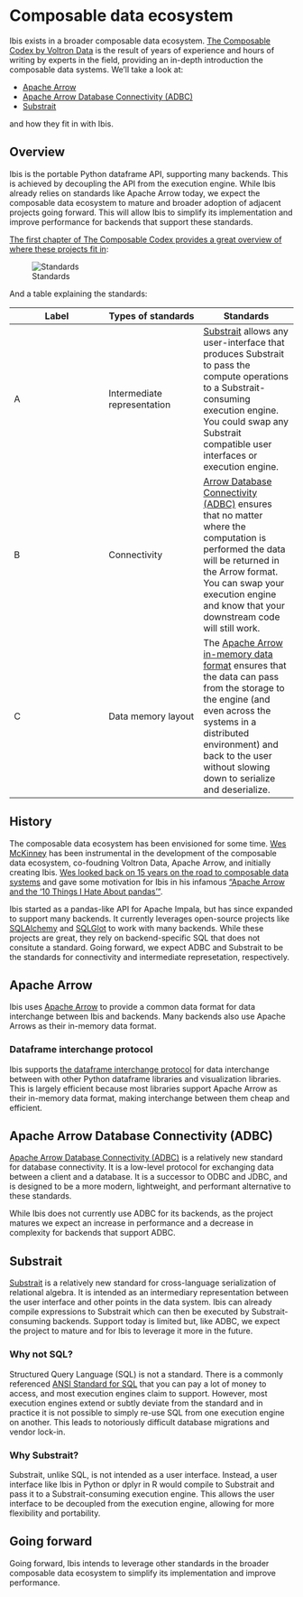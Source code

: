 # Composable data ecosystem

Ibis exists in a broader composable data ecosystem. [The Composable Codex by
Voltron Data](https://voltrondata.com/codex) is the result of years of
experience and hours of writing by experts in the field, providing an in-depth
introduction the composable data systems. We'll take a look at:

- [Apache Arrow](https://github.com/apache/arrow)
- [Apache Arrow Database Connectivity (ADBC)](https://arrow.apache.org/adbc/current/index.html)
- [Substrait](https://substrait.io/)

and how they fit in with Ibis.

## Overview

Ibis is the portable Python dataframe API, supporting many backends. This is
achieved by decoupling the API from the execution engine. While Ibis already
relies on standards like Apache Arrow today, we expect the composable data
ecosystem to mature and broader adoption of adjacent projects going forward.
This will allow Ibis to simplify its implementation and improve performance for
backends that support these standards.

[The first chapter of The Composable Codex provides a great overview of where
these projects fit
in](https://voltrondata.com/codex/standards-over-silos#1-2-3-a-composable-ecosystem):

![Standards](images/standards.png)

And a table explaining the standards:

| Label | Types of standards | Standards |
| --- | --- | --- |
| A | Intermediate representation | [Substrait](https://substrait.io) allows any user-interface that produces Substrait to pass the compute operations to a Substrait-consuming execution engine. You could swap any Substrait compatible user interfaces or execution engine. |
| B | Connectivity | [Arrow Database Connectivity (ADBC)](https://arrow.apache.org/adbc/current/index.html) ensures that no matter where the computation is performed the data will be returned in the Arrow format. You can swap your execution engine and know that your downstream code will still work. |
| C | Data memory layout | The [Apache Arrow in-memory data format](https://arrow.apache.org/docs/format/Columnar.html) ensures that the data can pass from the storage to the engine (and even across the systems in a distributed environment) and back to the user without slowing down to serialize and deserialize. |

## History

The composable data ecosystem has been envisioned for some time. [Wes
McKinney](https://wesmckinney.com) has been instrumental in the development of
the composable data ecosystem, co-foudning Voltron Data, Apache Arrow, and
initially creating Ibis. [Wes looked back on 15 years on the road to composable
data systems](https://wesmckinney.com/blog/looking-back-15-years/) and gave some
motivation for Ibis in his infamous ["Apache Arrow and the '10 Things I Hate
About pandas'"](https://wesmckinney.com/blog/apache-arrow-pandas-internals/).

Ibis started as a pandas-like API for Apache Impala, but has since expanded to
support many backends. It currently leverages open-source projects like
[SQLAlchemy](https://github.com/sqlalchemy/sqlalchemy) and
[SQLGlot](https://github.com/tobymao/sqlglot) to work with many backends. While
these projects are great, they rely on backend-specific SQL that does not
consitute a standard. Going forward, we expect ADBC and Substrait to be the
standards for connectivity and intermediate represetation, respectively.

## Apache Arrow

Ibis uses [Apache Arrow](https://arrow.apache.org/) to provide a common data
format for data interchange between Ibis and backends. Many backends also use
Apache Arrows as their in-memory data format.

### Dataframe interchange protocol

Ibis supports [the dataframe interchange
protocol](https://data-apis.org/dataframe-protocol/latest/purpose_and_scope.html)
for data interchange between with other Python dataframe libraries and
visualization libraries. This is largely efficient because most libraries
support Apache Arrow as their in-memory data format, making interchange between
them cheap and efficient.

## Apache Arrow Database Connectivity (ADBC)

[Apache Arrow Database Connectivity
(ADBC)](https://arrow.apache.org/docs/format/ADBC.html) is a relatively new
standard for database connectivity. It is a low-level protocol for exchanging
data between a client and a database. It is a successor to ODBC and JDBC, and is
designed to be a more modern, lightweight, and performant alternative to these
standards.

While Ibis does not currently use ADBC for its backends, as the project matures
we expect an increase in performance and a decrease in complexity for backends
that support ADBC.

## Substrait

[Substrait](https://substrait.io/) is a relatively new standard for
cross-language serialization of relational algebra. It is intended as an
intermediary representation between the user interface and other points in the
data system. Ibis can already compile expressions to Substrait which can then be
executed by Substrait-consuming backends. Support today is limited but, like
ADBC, we expect the project to mature and for Ibis to leverage it more in the
future.

### Why not SQL?

Structured Query Language (SQL) is not a standard. There is a commonly
referenced [ANSI Standard for
SQL](https://blog.ansi.org/sql-standard-iso-iec-9075-2023-ansi-x3-135) that you
can pay a lot of money to access, and most execution engines claim to support.
However, most execution engines extend or subtly deviate from the standard and
in practice it is not possible to simply re-use SQL from one execution engine on
another. This leads to notoriously difficult database migrations and vendor
lock-in.

### Why Substrait?

Substrait, unlike SQL, is not intended as a user interface. Instead, a user
interface like Ibis in Python or dplyr in R would compile to Substrait and pass
it to a Substrait-consuming execution engine. This allows the user interface to
be decoupled from the execution engine, allowing for more flexibility and
portability.

## Going forward

Going forward, Ibis intends to leverage other standards in the broader
composable data ecosystem to simplify its implementation and improve
performance.
